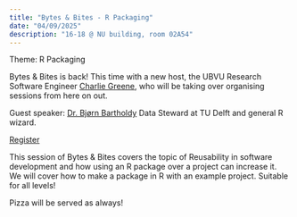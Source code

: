 ```yaml
---
title: "Bytes & Bites - R Packaging"
date: "04/09/2025"
description: "16-18 @ NU building, room 02A54"
---
```


Theme: R Packaging

Bytes & Bites is back! This time with a new host, the UBVU Research Software Engineer [Charlie Greene](https://vu.nl/en/about-vu/divisions/university-library/more-about/team-research-support), who will be taking over organising sessions from here on out.

Guest speaker: [Dr. Bjørn Bartholdy](https://www.tudelft.nl/library/data-management/ondersteuning-bij-data-management/contact/bjoern-bartholdy) Data Steward at TU Delft and general R wizard.

[Register](https://vu-nl.libcal.com/calendar/universitylibrary/BytesBitesApril2025?f=h)

This session of Bytes & Bites covers the topic of Reusability in software development and how using an R package over a project can increase it. We will cover how to make a package in R with an example project. Suitable for all levels!

Pizza will be served as always!
